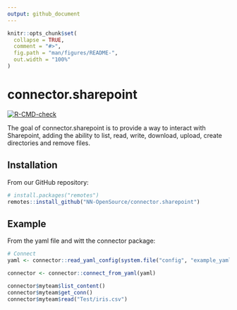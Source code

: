 ```yaml
---
output: github_document
---
```


<!-- README.md is generated from README.Rmd. Please edit that file -->

```r
knitr::opts_chunk$set(
  collapse = TRUE,
  comment = "#>",
  fig.path = "man/figures/README-",
  out.width = "100%"
)
```

# connector.sharepoint

<!-- badges: start -->
[![R-CMD-check](https://github.com/NN-OpenSource/connector.sharepoint/actions/workflows/R-CMD-check.yaml/badge.svg)](https://github.com/NN-OpenSource/connector.sharepoint/actions/workflows/R-CMD-check.yaml)
<!-- badges: end -->

The goal of connector.sharepoint is to provide a way to interact with Sharepoint, adding the ability to list, read, write, download, upload, create directories and remove files.

## Installation

From our GitHub repository:

```r
# install.packages("remotes")
remotes::install_github("NN-OpenSource/connector.sharepoint")
```


## Example

From the yaml file and witt the connector package:

```r
# Connect
yaml <- connector::read_yaml_config(system.file("config", "example_yaml.yaml", package = "connector.sharepoint"))

connector <- connector::connect_from_yaml(yaml)

connector$myteam$list_content()
connector$myteam$get_conn()
connector$myteam$read("Test/iris.csv")
```
